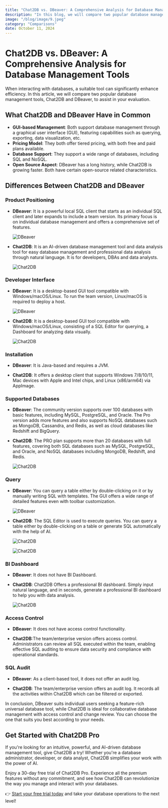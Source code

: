 ```yaml
---
title: "Chat2DB vs. DBeaver: A Comprehensive Analysis for Database Management Tools"
description: "In this blog, we will compare two popular database management tools, Chat2DB and DBeaver, to assist in your evaluation."
image: "/blog/image/9.jpeg"
category: "Comparisons"
date: October 11, 2024
---
```


# Chat2DB vs. DBeaver: A Comprehensive Analysis for Database Management Tools


<Authors date="October 11, 2024">
  <Author name="Jing" link="https://chat2db.ai" />
</Authors>

When interacting with databases, a suitable tool can significantly enhance efficiency. In this article, we will compare two popular database management tools, Chat2DB and DBeaver, to assist in your evaluation.

## What Chat2DB and DBeaver Have in Common

- **GUI-based Management**: Both support database management through a graphical user interface (GUI), featuring capabilities such as querying, exporting, data visualization, etc.
- **Pricing Model**: They both offer tiered pricing, with both free and paid plans available.
- **Database Support**: They support a wide range of databases, including SQL and NoSQL.
- **Open Source Aspect**: DBeaver has a long history, while Chat2DB is growing faster. Both have certain open-source related characteristics.

## Differences Between Chat2DB and DBeaver

### Product Positioning

- **DBeaver**: It is a powerful local SQL client that starts as an individual SQL client and later expands to include a team version. Its primary focus is on individual database management and offers a comprehensive set of features.
  
  ![DBeaver](/image/blog/dbeaver/1.png)
  
- **Chat2DB**: It is an AI-driven database management tool and data analysis tool for easy database management and professional data analysis through natural language. It is for developers, DBAs and data analysts.
  
  ![Chat2DB](/image/blog/dbeaver/2.png)

### Developer Interface

- **DBeaver**: It is a desktop-based GUI tool compatible with Windows/macOS/Linux. To run the team version, Linux/macOS is required to deploy a host.
  
  ![DBeaver](/image/blog/dbeaver/3.png)

- **Chat2DB**: It is a desktop-based GUI tool compatible with Windows/macOS/Linux, consisting of a SQL Editor for querying, a Dashboard for analyzing data visually.

  ![Chat2DB](/image/blog/dbeaver/4.png)
  
### Installation

- **DBeaver**: It is Java-based and requires a JVM.

- **Chat2DB**: It offers a desktop client that supports Windows 7/8/10/11, Mac devices with Apple and Intel chips, and Linux (x86/arm64) via AppImage.

### Supported Databases

- **DBeaver**: The community version supports over 100 databases with basic features, including MySQL, PostgreSQL, and Oracle. The Pro version adds more features and also supports NoSQL databases such as MongoDB, Cassandra, and Redis, as well as cloud databases like Redshift and BigQuery.

- **Chat2DB**: The PRO plan supports more than 20 databases with full features, covering both SQL databases such as MySQL, PostgreSQL, and Oracle, and NoSQL databases including MongoDB, Redshift, and Redis.
  
  ![Chat2DB](/image/blog/dbeaver/9.png)

### Query

- **DBeaver**: You can query a table either by double-clicking on it or by manually writing SQL with templates. The GUI offers a wide range of detailed features even with toolbar customization.

  ![DBeaver](/image/blog/dbeaver/6.png)  

- **Chat2DB**: The SQL Editor is used to execute queries. You can query a table either by double-clicking on a table or generate SQL automatically with the help of AI.

  ![Chat2DB](/image/blog/dbeaver/7.png)

  ![Chat2DB](/image/blog/dbeaver/8.png)

### BI Dashboard

- **DBeaver**: It does not have BI Dashboard.
  
- **Chat2DB**: Chat2DB Offers a professional BI dashboard. Simply input natural language, and in seconds, generate a professional BI dashboard to help you with data analysis.

  ![Chat2DB](/image/blog/dbeaver/5.png)

### Access Control

- **DBeaver**: It does not have access control functionality.
  
- **Chat2DB**:The team/enterprise version offers access control. Administrators can review all SQL executed within the team, enabling effective SQL auditing to ensure data security and compliance with operational standards.

### SQL Audit
  
- **DBeaver**: As a client-based tool, it does not offer an audit log.
  
- **Chat2DB**: The team/enterprise version offers an audit log. It records all the activities within Chat2DB which can be filtered or exported.

In conclusion, DBeaver suits individual users seeking a feature-rich universal database tool, while Chat2DB is ideal for collaborative database management with access control and change review. You can choose the one that suits you best according to your needs.

## Get Started with Chat2DB Pro

If you're looking for an intuitive, powerful, and AI-driven database management tool, give Chat2DB a try! Whether you're a database administrator, developer, or data analyst, Chat2DB simplifies your work with the power of AI.

Enjoy a 30-day free trial of Chat2DB Pro. Experience all the premium features without any commitment, and see how Chat2DB can revolutionize the way you manage and interact with your databases.

👉 [Start your free trial today](https://chat2db.ai/pricing) and take your database operations to the next level!
